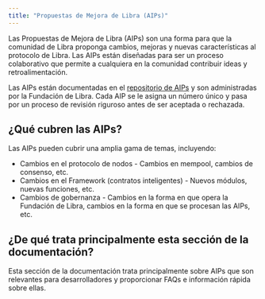 ```yaml
---
title: "Propuestas de Mejora de Libra (AIPs)"
---
```


Las Propuestas de Mejora de Libra (AIPs) son una forma para que la comunidad de Libra proponga
cambios, mejoras y nuevas características al protocolo de Libra. Las AIPs están diseñadas
para ser un proceso colaborativo que permite a cualquiera en la comunidad contribuir
ideas y retroalimentación.

Las AIPs están documentadas en el [repositorio de AIPs](https://github.com/libra2-foundation/AIPs)
y son administradas por la Fundación de Libra. Cada AIP se le asigna un número único
y pasa por un proceso de revisión riguroso antes de ser aceptada o rechazada.

## ¿Qué cubren las AIPs?

Las AIPs pueden cubrir una amplia gama de temas, incluyendo:

- Cambios en el protocolo de nodos - Cambios en mempool, cambios de consenso, etc.
- Cambios en el Framework (contratos inteligentes) - Nuevos módulos, nuevas funciones, etc.
- Cambios de gobernanza - Cambios en la forma en que opera la Fundación de Libra, cambios
  en la forma en que se procesan las AIPs, etc.

## ¿De qué trata principalmente esta sección de la documentación?

Esta sección de la documentación trata principalmente sobre AIPs que son relevantes para desarrolladores
y proporcionar FAQs e información rápida sobre ellas.
